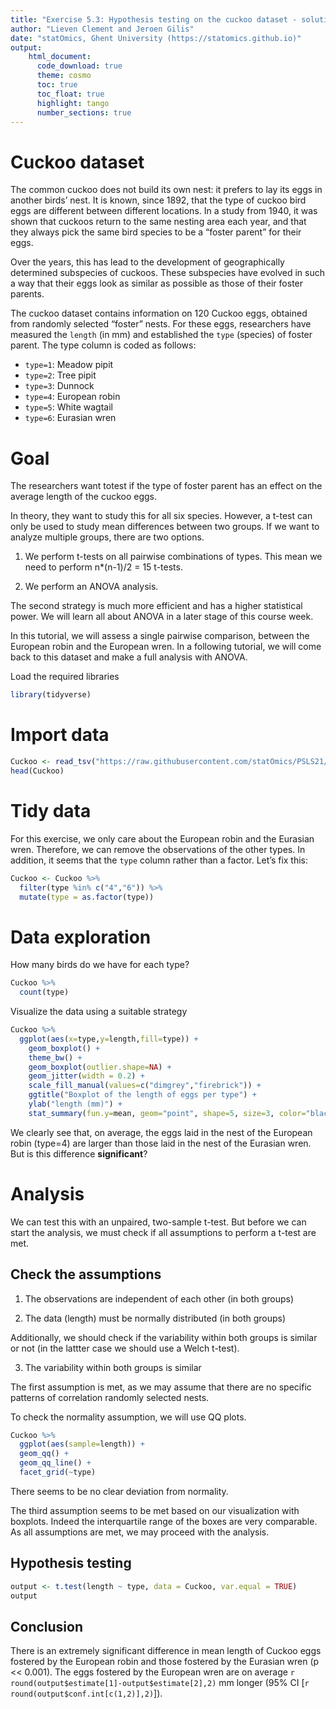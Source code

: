 ```yaml
---
title: "Exercise 5.3: Hypothesis testing on the cuckoo dataset - solution"
author: "Lieven Clement and Jeroen Gilis"
date: "statOmics, Ghent University (https://statomics.github.io)"
output:
    html_document:
      code_download: true
      theme: cosmo
      toc: true
      toc_float: true
      highlight: tango
      number_sections: true
---
```


# Cuckoo dataset

The common cuckoo does not build its own nest: it prefers
to lay its eggs in another birds' nest. It is known, since 1892,
that the type of cuckoo bird eggs are different between different
locations. In a study from 1940, it was shown that cuckoos return
to the same nesting area each year, and that they always pick
the same bird species to be a "foster parent" for their eggs.

Over the years, this has lead to the development of geographically
determined subspecies of cuckoos. These subspecies have evolved in
such a way that their eggs look as similar as possible as those
of their foster parents.

The cuckoo dataset contains information on 120 Cuckoo eggs,
obtained from randomly selected "foster" nests.
For these eggs, researchers have measured the `length` (in mm)
and established the `type` (species) of foster parent.
The type column is coded as follows:

- `type=1`: Meadow pipit
- `type=2`: Tree pipit
- `type=3`: Dunnock
- `type=4`: European robin
- `type=5`: White wagtail
- `type=6`: Eurasian wren

# Goal

The researchers want totest if the type of foster parent
has an effect on the average length of the cuckoo eggs.

In theory, they want to study this for all six species.
However, a t-test can only be used to study mean differences
between two groups. If we want to analyze multiple groups, there
are two options.

1. We perform t-tests on all pairwise combinations of types.
This mean we need to perform n*(n-1)/2 = 15 t-tests.

2. We perform an ANOVA analysis.

The second strategy is much more efficient and has a higher
statistical power. We will learn all about ANOVA in a later
stage of this course week.

In this tutorial, we will assess a single pairwise comparison,
between the European robin and the European wren. In a following
tutorial, we will come back to this dataset and make a full
analysis with ANOVA.

Load the required libraries

```r
library(tidyverse)
```

# Import data

```r
Cuckoo <- read_tsv("https://raw.githubusercontent.com/statOmics/PSLS21/data/Cuckoo.txt")
head(Cuckoo)
```

# Tidy data

For this exercise, we only care about the European robin
and the Eurasian wren. Therefore, we can remove the observations
of the other types. In addition, it seems that the `type`
column rather than a factor. Let's fix this:

```r
Cuckoo <- Cuckoo %>%
  filter(type %in% c("4","6")) %>%
  mutate(type = as.factor(type))
```

# Data exploration

How many birds do we have for each type?

```r
Cuckoo %>%
  count(type)
```

Visualize the data using a suitable strategy

```r
Cuckoo %>%
  ggplot(aes(x=type,y=length,fill=type)) +
    geom_boxplot() +
    theme_bw() +
    geom_boxplot(outlier.shape=NA) +
    geom_jitter(width = 0.2) +
    scale_fill_manual(values=c("dimgrey","firebrick")) +
    ggtitle("Boxplot of the length of eggs per type") +
    ylab("length (mm)") +
    stat_summary(fun.y=mean, geom="point", shape=5, size=3, color="black", fill="black")
```

We clearly see that, on average, the eggs laid in the
nest of the European robin (type=4) are larger than those
laid in the nest of the Eurasian wren. But is this difference **significant**?

# Analysis

We can test this with an unpaired, two-sample t-test.
But before we can start the analysis, we must check if
all assumptions to perform a t-test are met.

## Check the assumptions

1. The observations are independent of each other (in both groups)

2. The data (length) must be normally distributed (in both groups)

Additionally, we should check if the variability within both
groups is similar or not (in the lattter case we should use
a Welch t-test).

3. The variability within both groups is similar

The first assumption is met, as we may assume that there are no
specific patterns of correlation randomly selected nests.

To check the normality assumption, we will use QQ plots.

```r
Cuckoo %>%
  ggplot(aes(sample=length)) +
  geom_qq() +
  geom_qq_line() +
  facet_grid(~type)
```

There seems to be no clear deviation from normality.

The third assumption seems to be met based on our
visualization with boxplots. Indeed the interquartile range of the boxes are very comparable. As all assumptions are met, we may proceed with the analysis.

## Hypothesis testing

```r
output <- t.test(length ~ type, data = Cuckoo, var.equal = TRUE)
output
```

## Conclusion

There is an extremely significant difference in mean
length of Cuckoo eggs fostered by the European robin and those fostered by the Eurasian wren  (p << 0.001). The eggs
fostered by the European wren are on average
`r round(output$estimate[1]-output$estimate[2],2)` mm longer
(95% CI [`r round(output$conf.int[c(1,2)],2)`]).
